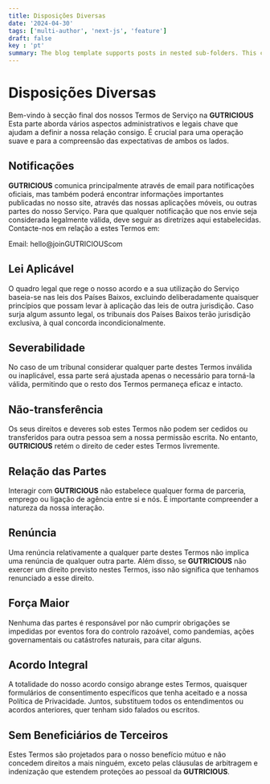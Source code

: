 ```yaml
---
title: Disposições Diversas
date: '2024-04-30'
tags: ['multi-author', 'next-js', 'feature']
draft: false
key : 'pt'
summary: The blog template supports posts in nested sub-folders. This can be used to group posts of similar content e.g. a multi-part course.
---
```


# Disposições Diversas

Bem-vindo à secção final dos nossos Termos de Serviço na **GUTRICIOUS** Esta parte aborda vários aspectos administrativos e legais chave que ajudam a definir a nossa relação consigo. É crucial para uma operação suave e para a compreensão das expectativas de ambos os lados.

## Notificações

**GUTRICIOUS** comunica principalmente através de email para notificações oficiais, mas também poderá encontrar informações importantes publicadas no nosso site, através das nossas aplicações móveis, ou outras partes do nosso Serviço. Para que qualquer notificação que nos envie seja considerada legalmente válida, deve seguir as diretrizes aqui estabelecidas. Contacte-nos em relação a estes Termos em:

Email: hello@joinGUTRICIOUScom

## Lei Aplicável

O quadro legal que rege o nosso acordo e a sua utilização do Serviço baseia-se nas leis dos Países Baixos, excluindo deliberadamente quaisquer princípios que possam levar à aplicação das leis de outra jurisdição. Caso surja algum assunto legal, os tribunais dos Países Baixos terão jurisdição exclusiva, à qual concorda incondicionalmente.

## Severabilidade

No caso de um tribunal considerar qualquer parte destes Termos inválida ou inaplicável, essa parte será ajustada apenas o necessário para torná-la válida, permitindo que o resto dos Termos permaneça eficaz e intacto.

## Não-transferência

Os seus direitos e deveres sob estes Termos não podem ser cedidos ou transferidos para outra pessoa sem a nossa permissão escrita. No entanto, **GUTRICIOUS** retém o direito de ceder estes Termos livremente.

## Relação das Partes

Interagir com **GUTRICIOUS** não estabelece qualquer forma de parceria, emprego ou ligação de agência entre si e nós. É importante compreender a natureza da nossa interação.

## Renúncia

Uma renúncia relativamente a qualquer parte destes Termos não implica uma renúncia de qualquer outra parte. Além disso, se **GUTRICIOUS** não exercer um direito previsto nestes Termos, isso não significa que tenhamos renunciado a esse direito.

## Força Maior

Nenhuma das partes é responsável por não cumprir obrigações se impedidas por eventos fora do controlo razoável, como pandemias, ações governamentais ou catástrofes naturais, para citar alguns.

## Acordo Integral

A totalidade do nosso acordo consigo abrange estes Termos, quaisquer formulários de consentimento específicos que tenha aceitado e a nossa Política de Privacidade. Juntos, substituem todos os entendimentos ou acordos anteriores, quer tenham sido falados ou escritos.

## Sem Beneficiários de Terceiros

Estes Termos são projetados para o nosso benefício mútuo e não concedem direitos a mais ninguém, exceto pelas cláusulas de arbitragem e indenização que estendem proteções ao pessoal da **GUTRICIOUS**.
